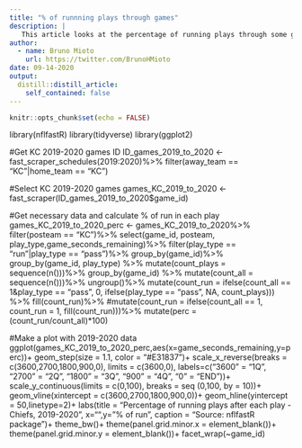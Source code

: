 ```yaml
---
title: "% of runnning plays through games"
description: |
   This article looks at the percentage of running plays through some games
author:
  - name: Bruno Mioto
    url: https://twitter.com/BrunoHMioto
date: 09-14-2020
output:
  distill::distill_article:
    self_contained: false
---
```


```r
knitr::opts_chunk$set(echo = FALSE)
```


library(nflfastR)
library(tidyverse)
library(ggplot2)


#Get KC 2019-2020 games ID 
ID_games_2019_to_2020 <- fast_scraper_schedules(2019:2020)%>%
  filter(away_team == "KC"|home_team == "KC")

#Select KC 2019-2020 games
games_KC_2019_to_2020 <- fast_scraper(ID_games_2019_to_2020$game_id)


#Get necessary data and calculate % of run in each play
games_KC_2019_to_2020_perc <- games_KC_2019_to_2020%>%
  filter(posteam == "KC")%>%
  select(game_id, posteam, play_type,game_seconds_remaining)%>%
  filter(play_type == "run"|play_type == "pass")%>%
  group_by(game_id)%>%
  group_by(game_id, play_type) %>% mutate(count_plays = sequence(n()))%>%
  group_by(game_id) %>% mutate(count_all = sequence(n()))%>%
  ungroup()%>%
  mutate(count_run = ifelse(count_all == 1&play_type == "pass", 0, ifelse(play_type == "pass", NA, count_plays))) %>%
  fill(count_run)%>%
  #mutate(count_run = ifelse(count_all == 1, count_run = 1, fill(count_run)))%>%
  mutate(perc = (count_run/count_all)*100)
  
#Make a plot with 2019-2020 data
ggplot(games_KC_2019_to_2020_perc,aes(x=game_seconds_remaining,y=perc))+
  geom_step(size = 1.1, color = "#E31837")+
  scale_x_reverse(breaks = c(3600,2700,1800,900,0),
                  limits = c(3600,0),
                  labels=c("3600" = "1Q", "2700" = "2Q", "1800" = "3Q", "900" = "4Q", "0" = "END"))+
  scale_y_continuous(limits = c(0,100), breaks = seq (0,100, by = 10))+
  geom_vline(xintercept = c(3600,2700,1800,900,0))+
  geom_hline(yintercept = 50,linetype=2)+
  labs(title = "Percentage of running plays after each play - Chiefs, 2019-2020",
       x="",y="% of run",
       caption = "Source: nflfastR package")+
  theme_bw()+
  theme(panel.grid.minor.x = element_blank())+
  theme(panel.grid.minor.y = element_blank())+
  facet_wrap(~game_id)

